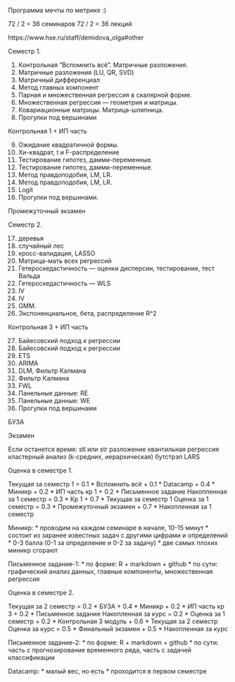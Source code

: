 Программа мечты по метрике :)

72 / 2 = 36 семинаров
72 / 2 = 36 лекций

https://www.hse.ru/staff/demidova_olga#other


Семестр 1.

1. Контрольная "Вспомнить всё". Матричные разложения.
2. Матричные разложения (LU, QR, SVD)
3. Матричный дифференциал
4. Метод главных компонент
5. Парная и множественная регрессия в скалярной форме.
6. Множественная регрессия — геометрия и матрицы.
7. Ковариационные матрицы. Матрица-шляпница.
8. Прогулки под вершинами

Контрольная 1 + ИП часть

9. Ожидание квадратичной формы.
10. Хи-квадрат, t и F-распределение
11. Тестирование гипотез, дамми-переменные.
12. Тестирование гипотез, дамми-переменные.
13. Метод правдоподобия, LM, LR.
14. Метод правдоподобия, LM, LR.
15. Logit
16. Прогулки под вершинами.

Промежуточный экзамен

Семестр 2.

17. деревья
18. случайный лес
19. кросс-валидация, LASSO
20. Матрица-мать всех регрессий
21. Гетероскедастичность — оценки дисперсии, тестирование, тест Вальда
22. Гетероскедастичность — WLS
23. IV
24. IV
25. GMM.
26. Экспоненциальное, бета, распределение R^2

Контрольная 3 + ИП часть

27. Байесовский подход к регрессии
28. Байесовский подход к регрессии
29. ETS
30. ARIMA
31. DLM, Фильтр Калмана
32. Фильтр Калмана
33. FWL
34. Панельные данные: RE
35. Панельные данные: WE
36. Прогулки под вершинами

БУЗА

Экзамен

Если останется время:
stl или str разложение
квантильная регрессия
кластерный анализ (k-средних, иерархическая)
бутстрэп
LARS

Оценка в семестре 1.

Текущая за семестр 1 = 0.1 * Вспомнить всё + 0.1 * Datacamp + 0.4 * Миникр + 0.2 * ИП часть кр 1 + 0.2 * Письменное задание
Накопленная за 1 семестр = 0.3 * Кр 1 + 0.7 * Текущая за семестр 1
Оценка за 1 семестр = 0.3 * Промежуточный экзамен + 0.7 * Накопленная за 1 семестр

Миникр:
* проводим на каждом семинаре в начале, 10-15 минут
* состоит из заранее известных задач с другими цифрами и определений
* 0-3 балла (0-1 за определение и 0-2 за задачу)
* две самых плохих миникр сгорают

Письменное задание-1:
* по форме: R + markdown + github
* по сути: графический анализ данных, главные компоненты, множественная регрессия

Оценка в семестре 2.

Текущая за 2 семестр = 0.2 * БУЗА + 0.4 * Миникр + 0.2 * ИП часть кр 3 + 0.2 * Письменное задание
Накопленная за курс = 0.2 * Оценка за 1 семестр + 0.2 * Контрольная 3 модуль +
0.6 * Текущая за 2 семестр
Оценка за курс = 0.5 * Финальный экзамен + 0.5 * Накопленная за курс


Письменное задание-2:
* по форме: R + markdown + github
* по сути: часть с прогнозирование временного ряда, часть с задачей классификации


Datacamp:
* малый вес, но есть
* проходится в первом семестре
